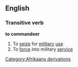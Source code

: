 ==English==
===Transitive verb===
'''to commandeer'''
#To [[seize]] for [[military]] [[use]]
#To [[force]] into military [[service]]
[[Category:Afrikaans derivations]]